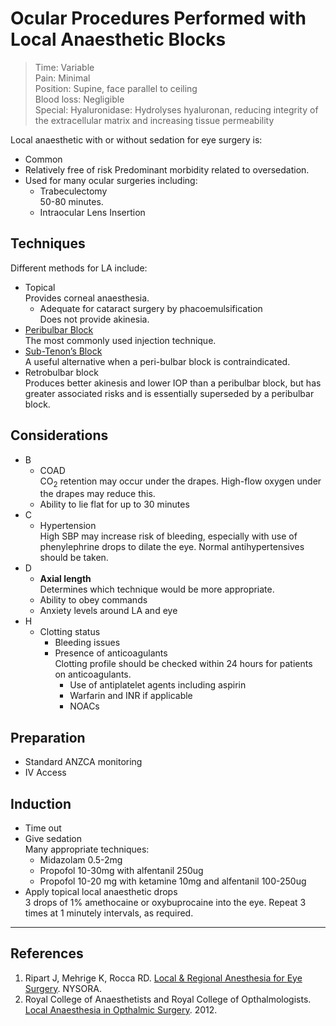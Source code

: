 # Ocular Procedures Performed with Local Anaesthetic Blocks

>Time: Variable  <br>
>Pain: Minimal  <br>
>Position: Supine, face parallel to ceiling  <br>
>Blood loss: Negligible  <br>
>Special: Hyaluronidase: Hydrolyses hyaluronan, reducing integrity of the extracellular matrix and increasing tissue permeability  

Local anaesthetic with or without sedation for eye surgery is:

* Common
* Relatively free of risk
Predominant morbidity related to oversedation.
* Used for many ocular surgeries including:
	* Trabeculectomy  
	50-80 minutes.
	* Intraocular Lens Insertion


## Techniques

Different methods for LA include:

* Topical  
Provides corneal anaesthesia.
	* Adequate for cataract surgery by phacoemulsification  
	Does not provide akinesia.
* [Peribulbar Block](/anaesthesia/regional/peribulbar.md#id)  
The most commonly used injection technique.
* [Sub-Tenon's Block](/anaesthesia/regional/subtenon.md)  
A useful alternative when a peri-bulbar block is contraindicated.
* Retrobulbar block  
Produces better akinesis and lower IOP than a peribulbar block, but has greater associated risks and is essentially superseded by a peribulbar block.


## Considerations

* B
	* COAD  
	CO<sub>2</sub> retention may occur under the drapes. High-flow oxygen under the drapes may reduce this.
	* Ability to lie flat for up to 30 minutes
* C
	* Hypertension  
	High SBP may increase risk of bleeding, especially with use of phenylephrine drops to dilate the eye. Normal antihypertensives should be taken.
* D
	* **Axial length**  
	Determines which technique would be more appropriate.
	* Ability to obey commands
	* Anxiety levels around LA and eye
* H
	* Clotting status
		* Bleeding issues
		* Presence of anticoagulants    
		Clotting profile should be checked within 24 hours for patients on anticoagulants.
			* Use of antiplatelet agents including aspirin
			* Warfarin and INR if applicable
			* NOACs


## Preparation

* Standard ANZCA monitoring
* IV Access

## Induction

* Time out
* Give sedation  
Many appropriate techniques:
	* Midazolam 0.5-2mg
	* Propofol 10-30mg with alfentanil 250ug
	* Propofol 10-20 mg with ketamine 10mg and alfentanil 100-250ug
* Apply topical local anaesthetic drops  
3 drops of 1% amethocaine or oxybuprocaine into the eye. Repeat 3 times at 1 minutely intervals, as required.


---

## References

1. Ripart J, Mehrige K, Rocca RD. [Local & Regional Anesthesia for Eye Surgery](https://www.nysora.com/local-regional-anesthesia-for-eye-surgery). NYSORA.
2. Royal College of Anaesthetists and Royal College of Opthalmologists. [Local Anaesthesia in Opthalmic Surgery](https://www.rcophth.ac.uk/wp-content/uploads/2014/12/2012-SCI-247-Local-Anaesthesia-in-Ophthalmic-Surgery-2012.pdf). 2012.